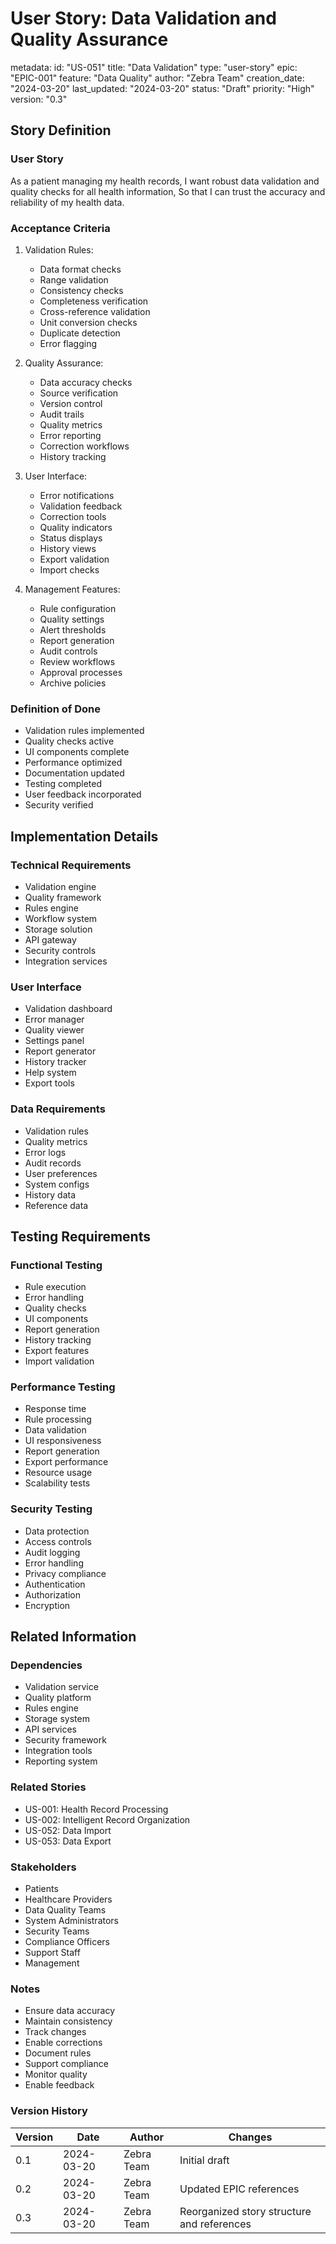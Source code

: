 # User Story: Data Validation and Quality Assurance

metadata:
  id: "US-051"
  title: "Data Validation"
  type: "user-story"
  epic: "EPIC-001"
  feature: "Data Quality"
  author: "Zebra Team"
  creation_date: "2024-03-20"
  last_updated: "2024-03-20"
  status: "Draft"
  priority: "High"
  version: "0.3"

## Story Definition
### User Story
As a patient managing my health records,
I want robust data validation and quality checks for all health information,
So that I can trust the accuracy and reliability of my health data.

### Acceptance Criteria
1. Validation Rules:
   - Data format checks
   - Range validation
   - Consistency checks
   - Completeness verification
   - Cross-reference validation
   - Unit conversion checks
   - Duplicate detection
   - Error flagging

2. Quality Assurance:
   - Data accuracy checks
   - Source verification
   - Version control
   - Audit trails
   - Quality metrics
   - Error reporting
   - Correction workflows
   - History tracking

3. User Interface:
   - Error notifications
   - Validation feedback
   - Correction tools
   - Quality indicators
   - Status displays
   - History views
   - Export validation
   - Import checks

4. Management Features:
   - Rule configuration
   - Quality settings
   - Alert thresholds
   - Report generation
   - Audit controls
   - Review workflows
   - Approval processes
   - Archive policies

### Definition of Done
- Validation rules implemented
- Quality checks active
- UI components complete
- Performance optimized
- Documentation updated
- Testing completed
- User feedback incorporated
- Security verified

## Implementation Details
### Technical Requirements
- Validation engine
- Quality framework
- Rules engine
- Workflow system
- Storage solution
- API gateway
- Security controls
- Integration services

### User Interface
- Validation dashboard
- Error manager
- Quality viewer
- Settings panel
- Report generator
- History tracker
- Help system
- Export tools

### Data Requirements
- Validation rules
- Quality metrics
- Error logs
- Audit records
- User preferences
- System configs
- History data
- Reference data

## Testing Requirements
### Functional Testing
- Rule execution
- Error handling
- Quality checks
- UI components
- Report generation
- History tracking
- Export features
- Import validation

### Performance Testing
- Response time
- Rule processing
- Data validation
- UI responsiveness
- Report generation
- Export performance
- Resource usage
- Scalability tests

### Security Testing
- Data protection
- Access controls
- Audit logging
- Error handling
- Privacy compliance
- Authentication
- Authorization
- Encryption

## Related Information
### Dependencies
- Validation service
- Quality platform
- Rules engine
- Storage system
- API services
- Security framework
- Integration tools
- Reporting system

### Related Stories
- US-001: Health Record Processing
- US-002: Intelligent Record Organization
- US-052: Data Import
- US-053: Data Export

### Stakeholders
- Patients
- Healthcare Providers
- Data Quality Teams
- System Administrators
- Security Teams
- Compliance Officers
- Support Staff
- Management

### Notes
- Ensure data accuracy
- Maintain consistency
- Track changes
- Enable corrections
- Document rules
- Support compliance
- Monitor quality
- Enable feedback

### Version History
| Version | Date | Author | Changes |
|---------|------|--------|----------|
| 0.1 | 2024-03-20 | Zebra Team | Initial draft |
| 0.2 | 2024-03-20 | Zebra Team | Updated EPIC references |
| 0.3 | 2024-03-20 | Zebra Team | Reorganized story structure and references | 
